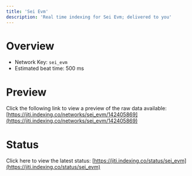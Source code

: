 ```yaml
---
title: 'Sei Evm'
description: 'Real time indexing for Sei Evm; delivered to you'
---
```


# Overview
- Network Key: `sei_evm`
- Estimated beat time: 500 ms

# Preview
Click the following link to view a preview of the raw data available: [https://jiti.indexing.co/networks/sei_evm/142405869](https://jiti.indexing.co/networks/sei_evm/142405869)

# Status
Click here to view the latest status: [https://jiti.indexing.co/status/sei_evm](https://jiti.indexing.co/status/sei_evm)
